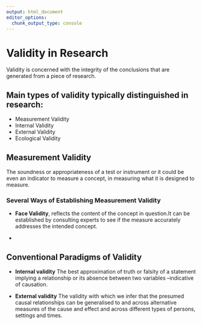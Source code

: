 ```yaml
---
output: html_document
editor_options: 
  chunk_output_type: console
---
```


# Validity in Research

Validity is concerned with the integrity of the conclusions that are generated from a piece of research. 

## Main types of validity typically distinguished in research:

 - Measurement Validity
 - Internal Validity
 - External Validity
 - Ecological Validity

## Measurement Validity

The soundness or appropriateness of a test or instrument or it could be even an indicator to measure a concept, in measuring what it is designed to measure.

### Several Ways of Establishing Measurement Validity

 - **Face Validity**, reflects the content of the concept in question.It can be established by consulting experts to see if the measure accurately addresses the intended concept.
 
 - 

## Conventional Paradigms of Validity

 - **Internal validity** 
The best approximation of truth or falsity of a statement implying a relationship or its absence between two variables –indicative of causation.

 - **External validity** 
The validity with which we infer that the presumed causal relationships can be generalised to and across alternative measures of the cause and effect and across different types of persons, settings and times.




